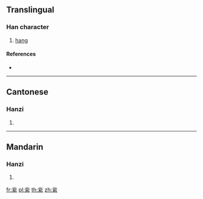 {{character info/new}}
==Translingual==

===Han character===
{{Han char|rn=120|rad=糸|as=12|sn=18|four=33903|canj=PPPF}}

# [[hang]]

====References====
* {{Han ref|kx=0939.170|dkj=27912|dj=1378.150|hdz=53455.020|uh=7E60|ud=32352|bh=F075|bd=61557}}

----

==Cantonese==

===Hanzi===
{{yue-hanzi|jyut=jeoi5|y=yeui5}}

# {{defn|lang=yue|sort=糸12}}

----

==Mandarin==

===Hanzi===
{{cmn-hanzi|pin=[[ruǐ]] ([[rui3]])|wg=jui<sup>3</sup>}}

# {{defn|lang=cmn|sort=糸12}}

[[fr:繠]]
[[pl:繠]]
[[th:繠]]
[[zh:繠]]